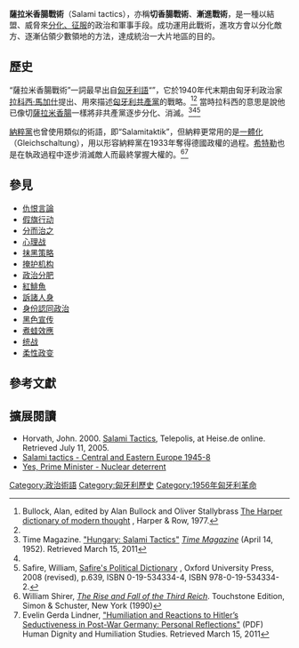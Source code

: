 '''薩拉米香腸戰術'''（Salami tactics），亦稱'''切香腸戰術'''、'''漸進戰術'''，是一種以結盟、威脅來[[分而治之|分化、征服]]的政治和軍事手段。成功運用此戰術，進攻方會以分化敵方、逐漸佔領少數領地的方法，達成統治一大片地區的目的。

==歷史==
“薩拉米香腸戰術”一詞最早出自[[匈牙利語|匈牙利語]]“{{lang|hu|szalámitaktika}}”，它於1940年代末期由匈牙利政治家[[拉科西·馬加什|拉科西·馬加什]]提出、用來描述[[匈牙利共產黨|匈牙利共產黨]]的戰略。<ref>Bullock, Alan, edited by Alan Bullock and Oliver Stallybrass [http://books.google.com/books?id=lWVmAAAAMAAJ The Harper dictionary of modern thought] {{Wayback|url=http://books.google.com/books?id=lWVmAAAAMAAJ |date=20200603103720 }}, Harper & Row, 1977.</ref><ref name="Time" /> 當時拉科西的意思是說他已像切[[薩拉米香腸|薩拉米香腸]]一樣將非共產黨逐步分化、消滅。<ref name="Time">Time Magazine. [http://www.time.com/time/magazine/article/0,9171,857130,00.html "Hungary: Salami Tactics"] {{Wayback|url=http://www.time.com/time/magazine/article/0,9171,857130,00.html |date=20081201074943 }} ''[[Time_Magazine|Time Magazine]]'' (April 14, 1952). Retrieved March 15, 2011</ref><ref name="Time" /><ref>Safire, William, [http://books.google.com/books?id=jK-0NPoMiYoC Safire's Political Dictionary] {{Wayback|url=http://books.google.com/books?id=jK-0NPoMiYoC |date=20200607044752 }}, Oxford University Press, 2008 (revised), p.639, ISBN 0-19-534334-4, ISBN 978-0-19-534334-2.</ref>

[[納粹黨|納粹黨]]也曾使用類似的術語，即“Salamitaktik”，但納粹更常用的是[[一體化_(納粹術語)|一體化]]（Gleichschaltung），用以形容納粹黨在1933年奪得德國政權的過程。[[希特勒|希特勒]]也是在執政過程中逐步消滅敵人而最終掌握大權的。<ref>William Shirer, ''[[The_Rise_and_Fall_of_the_Third_Reich|The Rise and Fall of the Third Reich]]''. Touchstone Edition, Simon & Schuster, New York (1990)</ref><ref>Evelin Gerda Lindner, [http://www.humiliationstudies.org/documents/evelin/HumiliationandReactionstoHitlerSocialAlternatives.pdf "Humiliation and Reactions to Hitler’s Seductiveness in Post-War Germany: Personal Reflections"] {{Wayback|url=http://www.humiliationstudies.org/documents/evelin/HumiliationandReactionstoHitlerSocialAlternatives.pdf |date=20101123191812 }} (PDF) Human Dignity and Humiliation Studies. Retrieved March 15, 2011</ref>

== 參見 ==
* [[仇恨言論|仇恨言論]]
* [[假旗行动|假旗行动]]
* [[分而治之|分而治之]]
* [[心理战|心理战]]
* [[抹黑策略|抹黑策略]]
* [[掩护机构|掩护机构]]
* [[政治分肥|政治分肥]]
* [[紅鯡魚|紅鯡魚]]
* [[訴諸人身|訴諸人身]]
* [[身份認同政治|身份認同政治]]
* [[黑色宣传|黑色宣传]]
* [[煮蛙效應|煮蛙效應]]
* [[统战|统战]]
* [[柔性政变|柔性政变]]

== 參考文獻==
{{reflist}}

== 擴展閱讀 ==
* Horvath, John. 2000. [http://www.heise.de/tp/r4/artikel/8/8660/1.html Salami Tactics]{{Wayback|url=http://www.heise.de/tp/r4/artikel/8/8660/1.html |date=20080927224332 }}, Telepolis, at Heise.de online. Retrieved July 11, 2005.
* [http://www.youtube.com/watch?v=6qCsxBvqlk8 Salami tactics - Central and Eastern Europe 1945-8] {{Wayback|url=http://www.youtube.com/watch?v=6qCsxBvqlk8 |date=20170506045615 }}
* [https://www.youtube.com/watch?v=IX_d_vMKswE Yes, Prime Minister - Nuclear deterrent] {{Wayback|url=https://www.youtube.com/watch?v=IX_d_vMKswE |date=20201108164600 }}

[[Category:政治術語|Category:政治術語]]
[[Category:匈牙利歷史|Category:匈牙利歷史]]
[[Category:1956年匈牙利革命|Category:1956年匈牙利革命]]